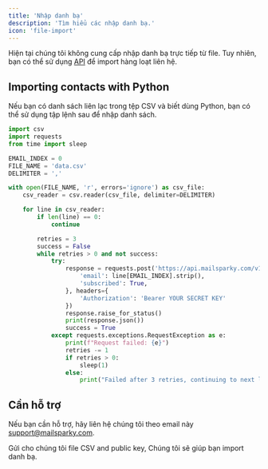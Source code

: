 ```yaml
---
title: 'Nhập danh bạ'
description: 'Tìm hiểu các nhập danh bạ.'
icon: 'file-import'
---
```


Hiện tại chúng tôi không cung cấp nhập danh bạ trực tiếp từ file. Tuy nhiên, bạn có thể sử dụng [API](/api-reference/contacts/create) để import hàng loạt liên hệ.

## Importing contacts with Python
Nếu bạn có danh sách liên lạc trong tệp CSV và biết dùng Python, bạn có thể sử dụng tập lệnh sau để nhập danh sách.
```python
import csv
import requests
from time import sleep

EMAIL_INDEX = 0
FILE_NAME = 'data.csv'
DELIMITER = ','

with open(FILE_NAME, 'r', errors='ignore') as csv_file:
    csv_reader = csv.reader(csv_file, delimiter=DELIMITER)

    for line in csv_reader:
        if len(line) == 0:
            continue

        retries = 3
        success = False
        while retries > 0 and not success:
            try:
                response = requests.post('https://api.mailsparky.com/v1/contacts', json={
                    'email': line[EMAIL_INDEX].strip(),
                    'subscribed': True,
                }, headers={
                    'Authorization': 'Bearer YOUR SECRET KEY'
                })
                response.raise_for_status()
                print(response.json())
                success = True
            except requests.exceptions.RequestException as e:
                print(f"Request failed: {e}")
                retries -= 1
                if retries > 0:
                    sleep(1)
                else:
                    print("Failed after 3 retries, continuing to next line.")
```

## Cần hỗ trợ
Nếu bạn cần hỗ trợ, hãy liên hệ chúng tôi theo email này [support@mailsparky.com](support@mailsparky.com).

Gửi cho chúng tôi file CSV  and public key, Chúng tôi sẽ giúp bạn import danh bạ.